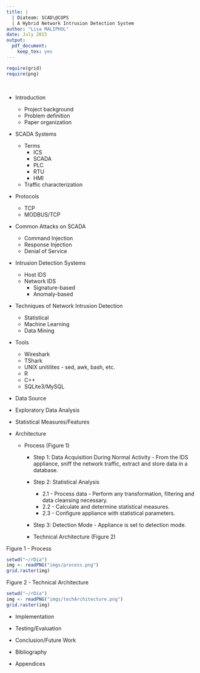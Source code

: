 ```yaml
---
title: |
  | Diateam: SCAD\@COPS
  | A Hybrid Network Intrusion Detection System
author: "Lisa MALIPHOL"
date: July 2015
output:
  pdf_document:
    keep_tex: yes
---
```


```r
require(grid)
require(png)
```
\  
\  

  * Introduction
    - Project background
    - Problem definition
    - Paper organization
    
  * SCADA Systems
    - Terms
        * ICS
        * SCADA
        * PLC
        * RTU
        * HMI
    - Traffic characterization  
    
  * Protocols
    - TCP
    - MODBUS/TCP  
    
  * Common Attacks on SCADA
    - Command Injection
    - Response Injection
    - Denial of Service  
    
  * Intrusion Detection Systems
    - Host IDS
    - Network IDS
        * Signature-based
        * Anomaly-based  
        
  * Techniques of Network Intrusion Detection
    - Statistical
    - Machine Learning
    - Data Mining  
    
  * Tools
    - Wireshark
    - TShark
    - UNIX unitilites - sed, awk, bash, etc.
    - R
    - C++
    - SQLite3/MySQL  
    
  * Data Source
    
  * Exploratory Data Analysis 
  
  * Statistical Measures/Features  
  
  * Architecture  
  
    - Process (Figure 1)
        + Step 1: Data Acquisition During Normal Activity - From the IDS appliance, 
        sniff the network traffic, extract and store data in a database.
        + Step 2: Statistical Analysis
            * 2.1 - Process data - Perform any transformation, filtering and data
            cleansing necessary.
            * 2.2 - Calculate and determine statistical measures.
            * 2.3 - Configure appliance with statistical parameters.
        + Step 3: Detection Mode - Appliance is set to detection mode.
        
      - Technical Architecture (Figure 2)
  
  Figure 1 - Process  
```r
setwd("~/rDia")
img <- readPNG("imgs/process.png")
grid.raster(img)
```



  Figure 2 - Technical Architecture  
```r
setwd("~/rDia")
img <- readPNG("imgs/techArchitecture.png")
grid.raster(img)
```

  * Implementation  
  
  * Testing/Evaluation  
  
  * Conclusion/Future Work  
  
  * Bibliography
  
  * Appendices
  
